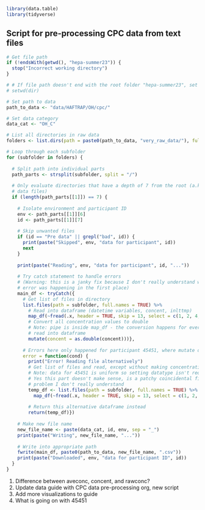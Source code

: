 ```r
library(data.table)
library(tidyverse)
```


## Script for pre-processing CPC data from text files
```r
# Get file path
if (!endsWith(getwd(), "hepa-summer23")) {
  stop("Incorrect working directory")
}

# # If file path doesn't end with the root folder "hepa-summer23", set to that folder on your PC
# setwd(dir)
```

```r
# Set path to data
path_to_data <- "data/HAFTRAP/OH/cpc/"

# Set data category
data_cat <- "OH_C"
```

```r
# List all directories in raw data
folders <- list.dirs(path = paste0(path_to_data, "very_raw_data/"), full.names = TRUE, recursive = TRUE)
```

```r
# Loop through each subfolder
for (subfolder in folders) {
  
  # Split path into individual parts
  path_parts <- strsplit(subfolder, split = "/")
  
  # Only evaluate directories that have a depth of 7 from the root (a.k.a with 
  # data files)
  if (length(path_parts[[1]]) == 7) {
    
    # Isolate environment and participant ID
    env <- path_parts[[1]][6]
    id <- path_parts[[1]][7]
  
    # Skip unwanted files
    if (id == "Pre data" || grepl("bad", id)) {
      print(paste("Skipped", env, "data for participant", id))
      next
    }
    
    print(paste("Reading", env, "data for participant", id, "..."))
    
    # Try catch statement to handle errors 
    # (Warning: this is a janky fix because I don't really understand why this 
    # error was happening in the first place)
    main_df <- tryCatch({
      # Get list of files in directory
      list.files(path = subfolder, full.names = TRUE) %>% 
        # Read into dataframe (datetime variables, concent, inlttmp)
        map_df(~fread(.x, header = TRUE, skip = 13, select = c(1, 2, 4, 11)) %>%
        # Convert all concentration values to double
        # Note: pipe is inside map_df - the conversion happens for every file 
        # read into dataframe
        mutate(concent = as.double(concent)))},
      
      # Errors here only happened for participant 45451, where mutate didn't work
      error = function(cond) {
        print("Error! Reading file alternatively")
        # Get list of files and read, except without making concentrations double
        # Note: data for 45451 is uniform so setting datatype isn't required
        # Yes this part doesn't make sense, is a patchy coincidental fix for a 
        # problem I don't really understand
        temp_df <- list.files(path = subfolder, full.names = TRUE) %>% 
          map_df(~fread(.x, header = TRUE, skip = 13, select = c(1, 2, 4, 11)))
        
        # Return this alternative dataframe instead
        return(temp_df)})
      
    # Make new file name
    new_file_name <- paste(data_cat, id, env, sep = "_")
    print(paste("Writing", new_file_name, "..."))
    
    # Write into appropriate path
    fwrite(main_df, paste0(path_to_data, new_file_name, ".csv"))
    print(paste("Downloaded", env, "data for participant ID", id))
  }
}
```

1) Difference between aveconc, concent, and rawconc?
2) Update data guide with CPC data pre-processing org, new script
3) Add more visualizations to guide
4) What is going on with 45451